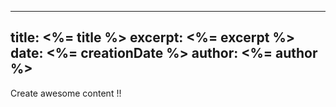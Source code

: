 ---
title: <%= title %>
excerpt: <%= excerpt %>
date: <%= creationDate %>
author: <%= author %>
----

Create awesome content !!
